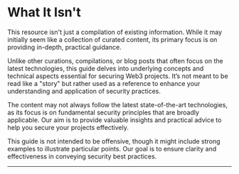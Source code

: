 
# What It Isn't

This resource isn't just a compilation of existing information. While it may initially seem like a collection of curated content, its primary focus is on providing in-depth, practical guidance.

Unlike other curations, compilations, or blog posts that often focus on the latest technologies, this guide delves into underlying concepts and technical aspects essential for securing Web3 projects. It’s not meant to be read like a "story" but rather used as a reference to enhance your understanding and application of security practices.

The content may not always follow the latest state-of-the-art technologies, as its focus is on fundamental security principles that are broadly applicable. Our aim is to provide valuable insights and practical advice to help you secure your projects effectively.

This guide is not intended to be offensive, though it might include strong examples to illustrate particular points. Our goal is to ensure clarity and effectiveness in conveying security best practices.

---

<ContributeFooter />